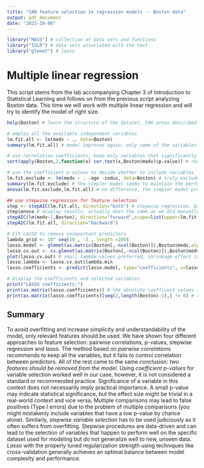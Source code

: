 ```yaml
---
title: "SAN feature selection in regression models -- Boston data"
output: pdf_document
date: "2023-10-06"
---
```


```r
library("MASS") # collection of data sets and functions
library("ISLR") # data sets associated with the text
library("glmnet") # lasso
```

# Multiple linear regression

This script stems from the lab accompanying Chapter 3 of Introduction to Statistical Learning and follows on from the previous script analyzing Boston data. This time we will work with multiple linear regression and will try to identify the model of right size.

```r
help(Boston) # learn the structure of the dataset, 506 areas described by 14 variables, medv will serve as the target variable

# employ all the available independent variables
lm.fit.all <- lm(medv ~ ., data=Boston)
summary(lm.fit.all) # model improves again, only some of the variables seem to be unimportant, we may want to exclude them

# use correlation coefficients, keep only variables that significantly correlate with medv
sort(apply(Boston,2,function(x) cor.test(x,Boston$medv)$p.value)) # recommendation: keep all

# use the coefficient p-values to decide whether to include variables
lm.fit.exclude <- lm(medv ~ . -age -indus, data=Boston) # truly exclude age and indus
summary(lm.fit.exclude) # the simpler model seems to maintain the performance of the previous model
anova(lm.fit.exclude,lm.fit.all) # no difference, the simpler model preferred

## use stepwise regression for feature selection
step <- stepAIC(lm.fit.all, direction="both") # stepwise regression, based on AIC criterion, taken from MASS library, use trace=0 to avoid output
step$anova # display results, actually does the same as we did manually, removes age and indus
stepAIC(lm(medv~1,Boston), direction="forward",scope=list(upper=lm.fit.all))
stepAIC(lm.fit.all, direction="backward")

# Fit LASSO to remove unimportant predictors
lambda_grid <- 10^ seq(10 , -3 , length =200)
lasso.model <- glmnet(as.matrix(Boston[,-ncol(Boston)]),Boston$medv,alpha=1, lambda=lambda_grid, standardize=TRUE)
lasso.cv.out <- cv.glmnet(as.matrix(Boston[,-ncol(Boston)]),Boston$medv,alpha=1)
plot(lasso.cv.out) # small lambda values preferred, shrinkage effect is small
lasso.lambda <- lasso.cv.out$lambda.min
lasso.coefficients <- predict(lasso.model, type="coefficients", s=lasso.lambda)

# Display the coefficients and selected variables
print("LASSO coefficients:")
print(as.matrix(lasso.coefficients)) # the absolute coefficent values influenced by the scale of the individual variables, nox has a small scale
print(as.matrix(lasso.coefficients)[seq(2,length(Boston)-1),] != 0) # removes indus and age too
```

## Summary

To avoid overfitting and increase simplicity and understandability of the model, only relevant features should be used. We have shown four different approaches to feature selection: pairwise correlations, p-values, stepwise regression and lasso. The method based on *pairwise correlations* recommends to keep all the variables, but it fails to control correlation between predictors. All of the rest came to the same conclusion: *two features should be removed from the model.* Using *coefficient p-values* for variable selection worked well in our case, however, it is not considered a standard or recommended practice. Significance of a variable in this context does not necessarily imply practical importance. A small p-value may indicate statistical significance, but the effect size might be trivial in a real-world context and vice versa. Multiple comparisons may lead to false positives (Type I errors) due to the problem of multiple comparisons (you might mistakenly include variables that have a low p-value by chance alone). Similarly, *stepwise variable selection* has to be used judiciously as it often suffers from overfitting. Stepwise procedures are data-driven and can lead to the selection of variables that happen to perform well on the specific dataset used for modeling but do not generalize well to new, unseen data. *Lasso* with the properly tuned regularization strength using techniques like cross-validation generally achieves an optimal balance between model complexity and performance.
